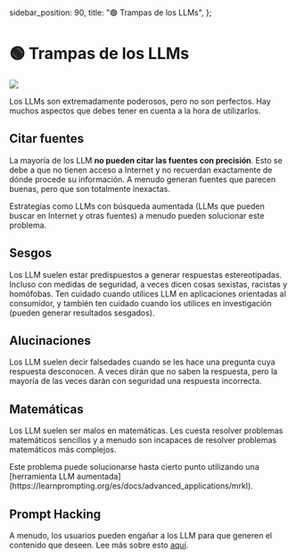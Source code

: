   sidebar_position: 90,
  title: "🟢 Trampas de los LLMs",
};

# 🟢 Trampas de los LLMs

<div style={{ textAlign: "center" }}>
  <Image
    src={"/docs/assets/basics/pitfalls.svg"}
    width={1600}
    height={1019}
    style={{
      width: "500px",
      height: "200px",
      verticalAlign: "top",
      margin: "auto",
    }}
  />
</div>

Los LLMs son extremadamente poderosos, pero no son perfectos. Hay muchos aspectos que debes tener en cuenta a la hora de utilizarlos.

## Citar fuentes

La mayoría de los LLM **no pueden citar las fuentes con precisión**. Esto se debe a que no tienen acceso a Internet y no recuerdan exactamente de dónde procede su información. A menudo generan fuentes que parecen buenas, pero que son totalmente inexactas.

<Note>
  Estrategias como LLMs con búsqueda aumentada (LLMs que pueden buscar en
  Internet y otras fuentes) a menudo pueden solucionar este problema.
</Note>

## Sesgos

Los LLM suelen estar predispuestos a generar respuestas estereotipadas. Incluso con medidas de seguridad, a veces dicen cosas sexistas, racistas y homófobas. Ten cuidado cuando utilices LLM en aplicaciones orientadas al consumidor, y también ten cuidado cuando los utilices en investigación (pueden generar resultados sesgados).

## Alucinaciones

Los LLM suelen decir falsedades cuando se les hace una pregunta cuya respuesta desconocen. A veces dirán que no saben la respuesta, pero la mayoría de las veces darán con seguridad una respuesta incorrecta.

## Matemáticas

Los LLM suelen ser malos en matemáticas. Les cuesta resolver problemas matemáticos sencillos y a menudo son incapaces de resolver problemas matemáticos más complejos.

<Note>
  Este problema puede solucionarse hasta cierto punto utilizando una
  [herramienta LLM
  aumentada](https://learnprompting.org/es/docs/advanced_applications/mrkl).
</Note>

## Prompt Hacking

A menudo, los usuarios pueden engañar a los LLM para que generen el contenido que deseen. Lee más sobre esto [aquí](https://learnprompting.org/es/docs/category/-prompt-hacking).
